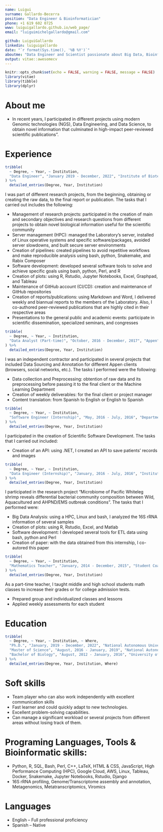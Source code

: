 ```yaml
---
name: Luigui
surname: Gallardo-Becerra
position: "Data Engineer & Bioinformatician"
phone: +1 619 602 0725
www: luiguigallardo.github.io/web_page/
email: "luiguimichelgallardo@gmail.com"

github: LuiguiGallardo
linkedin: luiguigallardo
date: "`r format(Sys.time(), '%B %Y')`"
aboutme: "Data Engineer and Scientist passionate about Big Data, Bioinformatics, and Machine Learning, looking for new challenges to apply and expand my skills."
output: vitae::awesomecv
---
```


```r
knitr::opts_chunk$set(echo = FALSE, warning = FALSE, message = FALSE)
library(vitae)
library(tibble)
library(dplyr)
```

# About me
 * In recent years, I participated in different projects using modern Genomic technologies (NGS), Data Engineering, and Data Science, to obtain novel information that culminated in high-impact peer-reviewed scientific publications".

# Experience
```r
tribble(
  ~ Degree, ~ Year, ~ Institution,
  "Data Engineer", "January 2019 - December, 2022", "Institute of Biotechnology, UNAM",
) %>% 
  detailed_entries(Degree, Year, Institution)
```

I was part of different research projects, from the beginning, obtaining or creating the raw data, to the final report or publication. The tasks that I carried out includes the following:

* Management of research projects: participated in the creation of main and secondary objectives and research questions from different projects to obtain novel biological information useful for the scientific community
* Server management (HPC): managed the Laboratory's server, installed of Linux operative systems and specific software/packages, avoided server slowdowns, and built secure server environments
* Creation of pipelines: created pipelines to avoid repetitive workflows and make reproducible analysis using bash, python, Snakemake, and Rabix Composer
* Software development: developed several software tools to solve and achieve specific goals using bash, python, Perl, and R
* Creation of plots: using R, Rstudio, Jupyter Notebooks, Excel, Graphpad, and Tableau
* Maintenance of GitHub account (CI/CD): creation and maintenance of GitHub repositories
* Creation of reports/publications: using Markdown and Word, I delivered weekly and biannual reports to the members of the Laboratory. Also, I co-authored peer-reviewed publications that are highly cited in their respective areas
* Presentations to the general public and academic events: participate in scientific dissemination, specialized seminars, and congresses

```r
tribble(
  ~ Degree, ~ Year, ~ Institution,
  "Data Analyst (Part-time)", "October, 2016 - December, 2017", "Appen",
) %>% 
  detailed_entries(Degree, Year, Institution)
```
I was an independent contractor and participated in several projects that included Data Sourcing and Annotation for different Appen clients (browsers, social networks, etc.). The tasks I performed were the following:

* Data collection and Preprocessing: obtention of raw data and its preprocessing before passing it to the final client or the Machine Learning Department
* Creation of weekly deliverables: for the final client or project manager
* Content translation: from Spanish to English or English to Spanish

```r
tribble(
  ~ Degree, ~ Year, ~ Institution,
  "Software Engineer (Internship)", "May, 2016 - July, 2016", "Department of Computer Science, CUCEI (UDG)",
) %>% 
  detailed_entries(Degree, Year, Institution)
```

I participated in the creation of Scientific Software Development. The tasks that I carried out included:

* Creation of an API: using .NET, I created an API to save patients' records and images

```r
tribble(
  ~ Degree, ~ Year, ~ Institution,
  "Data Engineer (Internship)", "January, 2016 - July, 2016", "Institute of Biotechnology, UNAM",
) %>% 
  detailed_entries(Degree, Year, Institution)
```

I participated in the research project "Microbiome of Pacific Whiteleg shrimp reveals differential bacterial community composition between Wild, Aquacultured and AHPND/EMS outbreak conditions". The tasks that I performed were:

* Big Data Analysis: using a HPC, Linux and bash, I analyzed the 16S rRNA information of several samples
* Creation of plots: using R, Rstudio, Excel, and Matlab
* Software development: I developed several tools for ETL data using bash, python and Perl
* Creation of paper: with the data obtained from this internship, I co-autored this paper

```r
tribble(
  ~ Degree, ~ Year, ~ Institution,
  "Mathematics Teacher", "January, 2014 - December, 2015", "Student Coaching",
) %>% 
  detailed_entries(Degree, Year, Institution)
```
As a part-time teacher, I taught middle and high school students math classes to increase their grades or for college admission tests.

* Prepared group and individualized classes and lessons
* Applied weekly assessments for each student

# Education
```r
tribble(
  ~ Degree, ~ Year, ~ Institution, ~ Where,
  "Ph.D.", "January, 2019 - December, 2022", "National Autonomous University of Mexico", "Cuernavaca, Mexico",
  "Master of Science", "August, 2016 - January, 2019", "National Autonomous University of Mexico", "Mexico City, Mexico",
  "Bachelor of Biology", "August, 2012 - January, 2016", "University of Guadalajara", "Guadalajara, Mexico"
) %>% 
  detailed_entries(Degree, Year, Institution, Where)
```

# Soft skills
* Team player who can also work independently with excellent communication skills
* Fast learner and could quickly adapt to new technologies.
* Excellent problem-solving capabilities.
* Can manage a significant workload or several projects from different areas without losing track of them.

# Programing Languages, Tools & Bioinformatic skills:
* Python, R, SQL, Bash, Perl, C++, LaTeX, HTML & CSS, JavaScript, High Performance Computing (HPC), Google Cloud, AWS, Linux, Tableau, Docker, Snakemake, Jupyter Notebooks, Rstudio, Django
* 16S rRNA profiling, Genome/Transcriptome assembly and annotation, Metagenomics, Metatranscriptomics, Viromics

# Languages
* English – Full professional proficiency
* Spanish – Native
